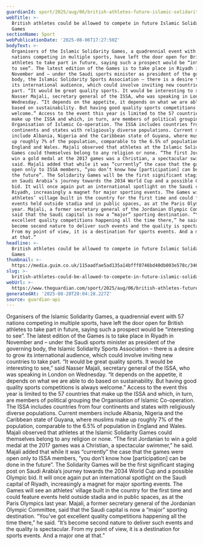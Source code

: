 ```yaml
---
guardianId: sport/2025/aug/06/british-athletes-future-islamic-solidarity-games
webTitle: >-
  British athletes could be allowed to compete in future Islamic Solidarity
  Games
sectionName: Sport
webPublicationDate: '2025-08-06T17:27:50Z'
bodyText: >-
  Organisers of the Islamic Solidarity Games, a quadrennial event with 57
  nations competing in multiple sports, have left the door open for British
  athletes to take part in future, saying such a prospect would be “interesting
  to see”. The latest edition of the Games is to take place in Riyadh in
  November and – under the Saudi sports minister as president of the governing
  body, the Islamic Solidarity Sports Association – there is a desire to grow
  its international audience, which could involve inviting new countries to take
  part. “It would be great quality sports. It would be interesting to see,” said
  Nasser Majali, secretary general of the ISSA, who was speaking in London on
  Wednesday. “It depends on the appetite, it depends on what we are able to do
  based on sustainability. But having good quality sports competitions is always
  welcome.” Access to the event this year is limited to the 57 countries that
  make up the ISSA and which, in turn, are members of political grouping the
  Organisation of Islamic Co-operation. The ISSA includes countries from four
  continents and states with religiously diverse populations. Current members
  include Albania, Nigeria and the Caribbean state of Guyana, where muslims make
  up roughly 7% of the population, comparable to the 6.5% of population in
  England and Wales. Majali observed that athletes at the Islamic Solidarity
  Games could themselves belong to any religion or none. “The first Jordanian to
  win a gold medal at the 2017 games was a Christian, a spectacular swimmer,” he
  said. Majali added that while it was “currently” the case that the games were
  open only to ISSA members, “you don’t know how [participation] can be done in
  the future”. The Solidarity Games will be the first significant staging post
  on Saudi Arabia’s journey towards the 2034 World Cup and a possible Olympic
  bid. It will once again put an international spotlight on the Saudi capital of
  Riyadh, increasingly a magnet for major sporting events. The Games will see an
  athletes’ village built in the country for the first time and could feature
  events held outside stadia and in public spaces, as at the Paris Olympics last
  year. Majali, a former secretary general of the Jordanian Olympic Committee,
  said that the Saudi capital is now a “major” sporting destination. “You’ve got
  excellent quality competitions happening all the time there,” he said. “It’s
  become second nature to deliver such events and the quality is spectacular.
  From my point of view, it is a destination for sports events. And a major one
  at that.”
headline: >-
  British athletes could be allowed to compete in future Islamic Solidarity
  Games
thumbnail: >-
  https://media.guim.co.uk/115aadfae5ad135a14bfff0746bd40db003e578c/346_338_2485_1989/500.jpg
slug: >-
  british-athletes-could-be-allowed-to-compete-in-future-islamic-solidarity-games
webUrl: >-
  https://www.theguardian.com/sport/2025/aug/06/british-athletes-future-islamic-solidarity-games
generatedAt: '2025-08-28T20:04:28.227Z'
source: guardian-api
---
```

Organisers of the Islamic Solidarity Games, a quadrennial event with 57 nations competing in multiple sports, have left the door open for British athletes to take part in future, saying such a prospect would be “interesting to see”. The latest edition of the Games is to take place in Riyadh in November and – under the Saudi sports minister as president of the governing body, the Islamic Solidarity Sports Association – there is a desire to grow its international audience, which could involve inviting new countries to take part. “It would be great quality sports. It would be interesting to see,” said Nasser Majali, secretary general of the ISSA, who was speaking in London on Wednesday. “It depends on the appetite, it depends on what we are able to do based on sustainability. But having good quality sports competitions is always welcome.” Access to the event this year is limited to the 57 countries that make up the ISSA and which, in turn, are members of political grouping the Organisation of Islamic Co-operation. The ISSA includes countries from four continents and states with religiously diverse populations. Current members include Albania, Nigeria and the Caribbean state of Guyana, where muslims make up roughly 7% of the population, comparable to the 6.5% of population in England and Wales. Majali observed that athletes at the Islamic Solidarity Games could themselves belong to any religion or none. “The first Jordanian to win a gold medal at the 2017 games was a Christian, a spectacular swimmer,” he said. Majali added that while it was “currently” the case that the games were open only to ISSA members, “you don’t know how [participation] can be done in the future”. The Solidarity Games will be the first significant staging post on Saudi Arabia’s journey towards the 2034 World Cup and a possible Olympic bid. It will once again put an international spotlight on the Saudi capital of Riyadh, increasingly a magnet for major sporting events. The Games will see an athletes’ village built in the country for the first time and could feature events held outside stadia and in public spaces, as at the Paris Olympics last year. Majali, a former secretary general of the Jordanian Olympic Committee, said that the Saudi capital is now a “major” sporting destination. “You’ve got excellent quality competitions happening all the time there,” he said. “It’s become second nature to deliver such events and the quality is spectacular. From my point of view, it is a destination for sports events. And a major one at that.”
